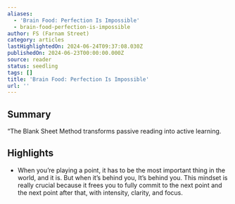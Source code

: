 ```yaml
---
aliases:
  - 'Brain Food: Perfection Is Impossible'
  - brain-food-perfection-is-impossible
author: FS (Farnam Street)
category: articles
lastHighlightedOn: 2024-06-24T09:37:08.030Z
publishedOn: 2024-06-23T00:00:00.000Z
source: reader
status: seedling
tags: []
title: 'Brain Food: Perfection Is Impossible'
url: ''
---
```

## Summary

“The Blank Sheet Method transforms passive reading into active learning.

## Highlights

- When you’re playing a point, it has to be the most important thing in the world, and it is. But when it’s behind you, It’s behind you. This mindset is really crucial because it frees you to fully commit to the next point and the next point after that, with intensity, clarity, and focus.
